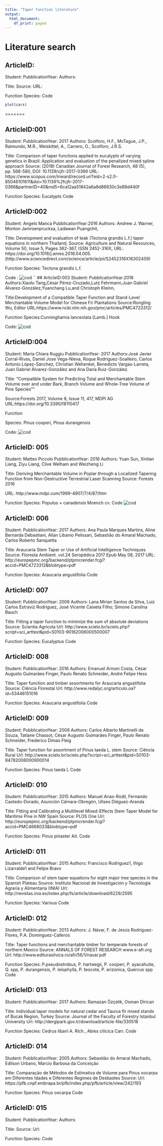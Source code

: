 ```yaml
---
title: "Taper functios literature"
output:
  html_document:
    df_print: paged
---
```


# Literature search

## ArticleID:
Student:
PubblicationYear:
Authors:

Title:
Source:
URL:

Function
Species:
Code
```r
plot(cars)
```

=======

## ArticleID:001
Student: 
PubblicationYear: 2017
Authors: Scolforo, H.F., McTague, J.P., Raimundo, M.R., Weiskittel, A., Carrero, O., Scolforo, J.R.S.

Title: Comparison of taper functions applied to eucalypts of varying genetics in Brazil: Application and evaluation of the penalized mixed spline approach
Source: (2018) Canadian Journal of Forest Research, 48 (5), pp. 568-580, DOI: 10.1139/cjfr-2017-0366
URL: https://www.scopus.com/inward/record.uri?eid=2-s2.0-85046101611&doi=10.1139%2fcjfr-2017-0366&partnerID=40&md5=6ca12aa51842a6a8d86630c3e88d440f

Function
Species: Eucalypts
Code

## ArticleID:002
Student: Angelo Manca
PubblicationYear:2016
Authors: Andrew J. Warner, Monton Jamroenprucksa, Ladawan Puangchit,

Title: Development and evaluation of teak (Tectona grandis L.f.) taper equations in northern Thailand,
Source: Agriculture and Natural Resources, Volume 50, Issue 5, Pages 362-367, ISSN 2452-316X,
URL:  https://doi.org/10.1016/j.anres.2016.04.005.
(http://www.sciencedirect.com/science/article/pii/S2452316X16302459)

Function
Species: Tectona grandis L.f.

Code : 
![cod](2016WarnerEtAl.png)
``
## ArticleID:003
Student: 
PubblicationYear:2016
Authors:Xiaolu Tang,César Pérez-Cruzado,Lutz Fehrmann,Juan Gabriel Álvarez-González,Yuanchang Lu,and Christoph Kleinn,

Title:Development of a Compatible Taper Function and Stand-Level Merchantable Volume Model for Chinese Fir Plantations
Source:Rongling Wu, Editor
URL:https://www.ncbi.nlm.nih.gov/pmc/articles/PMC4723312/

Function
Species:Cunninghamia lanceolata [Lamb.] Hook

Code: 
![cod](2016TangEtAl.png)


## ArticleID:004
Student: Maria Chiara Ruggiu
PubblicationYear: 2017
Authors:José Javier Corral-Rivas, Daniel Jose Vega-Nieva, Roque Rodríguez-Soalleiro, Carlos Antonio López-Sánchez, Christian Wehenkel, Benedicto Vargas-Larreta, Juan Gabriel Álvarez-González and Ana Daría Ruiz-González.

Title: "Compatible System for Predicting Total and Merchantable Stem Volume over and under Bark, Branch Volume and Whole-Tree Volume of Pine Species""

Source:Forests 2017, Volume 8, Issue 11, 417, MDPI AG
URL:https://doi.org/10.3390/f8110417

Function

Species: Pinus cooperi, Pinus durangensis

Code: 
![cod](2017Corral-RivasEtAlOb.png)

## ArticleID: 005
Student: Matteo Piccolo
PubblicationYear: 2016
Authors: Yuan Sun, Xinlian Liang, Ziyu Liang, Clive Welham and Weizheng Li

Title: Deriving Merchantable Volume in Poplar through a Localized Tapering Function from Non-Destructive Terrestrial Laser Scanning
Source: Forests 2016

URL: http://www.mdpi.com/1999-4907/7/4/87/htm

Function
Species: Populus × canadensis Moench cv.
Code
![cod](2016Sunetal.png)

## ArticleID: 006
Student: 
PubblicationYear: 2017
Authors: Ana Paula Marques Martins, Aline Bernarda Debastiani, Allan Libanio Pelissari, Sebastião do Amaral Machado, Carlos Roberto Sanquetta

Title: Araucaria Stem Taper or Use of Artificial Intelligence Techniques
Source: Floresta Ambient. vol.24  Seropédica  2017  Epub May 08, 2017
URL: http://europepmc.org/backend/ptpmcrender.fcgi?accid=PMC4723312&blobtype=pdf

Function
Species: Araucaria angustifolia
Code


## ArticleID: 007
Student: 
PubblicationYear: 2006
Authors: Lana Mirian Santos da Silva, Luiz Carlos Estraviz Rodriguez, José Vicente Caixeta Filho; Simone Carolina Bauch

Title: Fitting a taper function to minimize the sum of absolute deviations
Source: Scientia Agricola
Url: http://www.scielo.br/scielo.php?script=sci_arttext&pid=S0103-90162006000500007

Function
Species: Eucalyptus
Code


## ArticleID: 008
Student: 
PubblicationYear: 2016
Authors: Emanuel Arnoni Costa, César Augusto Guimarães Finger, Paulo Renato Schneider, André Felipe Hess

Title: Taper function and timber assortments for Araucaria angustifolia
Source: Ciência Florestal
Url: http://www.redalyc.org/articulo.oa?id=53446151016

Function
Species: Araucaria angustifolia
Code


## ArticleID: 009
Student: 
PubblicationYear: 2008
Authors: Carlos Alberto Martinelli de Souza, Tatiane Chassot, César Augusto Guimarães Finger, Paulo Renato Schneider, Frederico Dimas Fleig

Title: Taper function for assortment of Pinus taeda L. stem
Source: Ciência Rural
Url: http://www.scielo.br/scielo.php?script=sci_arttext&pid=S0103-84782008000900014

Function
Species: Pinus taeda L
Code


## ArticleID: 010
Student: 
PubblicationYear: 2015
Authors: Manuel Arias-Rodil, Fernando Castedo-Dorado, Asunción Cámara-Obregón, Ulises Diéguez-Aranda

Title: Fitting and Calibrating a Multilevel Mixed-Effects Stem Taper Model for Maritime Pine in NW Spain
Source: PLOS One
Url: http://europepmc.org/backend/ptpmcrender.fcgi?accid=PMC4668033&blobtype=pdf

Function
Species: Pinus pinaster Ait.
Code


## ArticleID: 011
Student: 
PubblicationYear: 2015
Authors: Francisco Rodríguez1, Iñigo Lizarralde1 and Felipe Bravo

Title: Comparison of stem taper equations for eight major tree species in the Spanish Plateau
Source: Instituto Nacional de Investigación y Tecnología Agraria y Alimentaria (INIA)
Url: http://revistas.inia.es/index.php/fs/article/download/6229/2595

Function
Species: Various
Code


## ArticleID: 012
Student: 
PubblicationYear: 2013
Authors: J. Návar, F. de Jesús Rodríguez-Flores, P.A. Domínguez-Calleros

Title: Taper functions and merchantable timber for temperate forests of northern Mexico
Source: ANNALS OF FOREST RESEARCH www.e-afr.org
Url: http://www.editurasilvica.ro/afr/56/1/navar.pdf

Function
Species: P.pseudostrobus, P. hartwegii, P. cooperi, P. ayacahuite, Q. spp, P. durangensis, P. leiophylla, P. teocote, P. arizonica, Quercus spp
Code


## ArticleID: 013
Student: 
PubblicationYear: 2017
Authors: Ramazan Özçelik, Osman Dirican 


Title: Individual taper models for natural cedar and Taurus fir mixed stands of Bucak Region, Turkey
Source: Journal of the Faculty of Forestry Istanbul University
Url: http://dergipark.gov.tr/download/article-file/330518

Function
Species: Cedrus libani A. Rich., Abies cilicica Carr.
Code


## ArticleID: 014
Student: 
PubblicationYear: 2005
Authors: Sebastião do Amaral Machado, Edilson Urbano, Marcio Barbosa da Conceição

Title: Comparação de Métodos de Estimativa de Volume para Pinus oocarpa em Diferentes Idades e Diferentes Regimes de Desbastes
Source: 
Url: https://pfb.cnpf.embrapa.br/pfb/index.php/pfb/article/view/242/193

Function
Species: Pinus oocarpa
Code


## ArticleID: 015
Student: 
PubblicationYear: 
Authors: 

Title: 
Source: 
Url: 

Function
Species: 
Code